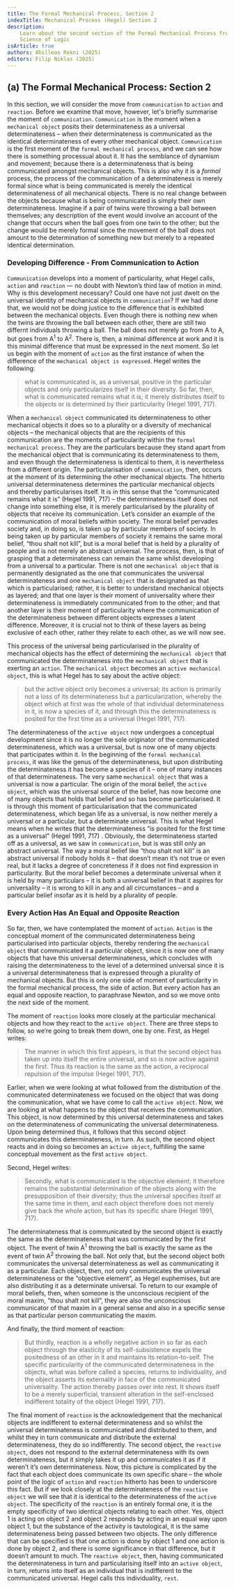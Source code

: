 ```yaml
---
title: The Formal Mechanical Process, Section 2
indexTitle: Mechanical Process (Hegel) Section 2
description:
    Learn about the second section of the Formal Mechanical Process from Hegel's
    Science of Logic
isArticle: true
authors: Ahilleas Rokni (2025)
editors: Filip Niklas (2025)
---
```


## (a) The Formal Mechanical Process: Section 2

In this section, we will consider the move from `communication` to `action` and
`reaction`. Before we examine that move, however, let's briefly summarise the
moment of `communication`. `Communication` is the moment when a
`mechanical object` posits their determinateness as a universal determinateness
– when their determinateness is communicated as the identical determinateness of
every other mechanical object. `Communication` is the first moment of the
`formal mechanical process`, and we can see how there is something processual
about it. It has the semblance of dynamism and movement; because there is a
determinateness that is being communicated amongst mechanical objects. This is
also why it is a _formal_ process, the process of the communication of a
determinateness is merely formal since what is being communicated is merely the
identical determinateness of all mechanical objects. There is no real change
between the objects because what is being communicated is simply their own
determinateness. Imagine if a pair of twins were throwing a ball between
themselves; any description of the event would involve an account of the change
that occurs when the ball goes from one twin to the other; but the change would
be merely formal since the movement of the ball does not amount to the
determination of something new but merely to a repeated identical determination.

### Developing Difference - From Communication to Action

`Communication` develops into a moment of particularity, what Hegel calls,
`action` and `reaction` &mdash; no doubt with Newton’s third law of motion in
mind. Why is this development necessary? Could one have not just dwelt on the
universal identity of mechanical objects in `communication`? If we had done
that, we would not be doing justice to the difference that is exhibited between
the mechanical objects. Even though there is nothing new when the twins are
throwing the ball between each other, there are still two differnt individuals
throwing a ball. The ball does not merely go from A to A, but goes from
A<sup>1</sup> to A<sup>2</sup>. There is, then, a minimal difference at work and
it is this minimal difference that must be expressed in the next moment. So let
us begin with the moment of `action` as the first instance of when the
difference of the `mechanical object is expressed`. Hegel writes the following:

> what is communicated is, as a universal, positive in the particular objects
> and only particularizes itself in their diversity. So far, then, what is
> communicated remains what it is; it merely distributes itself to the objects
> or is determined by their particularity (Hegel 1991, 717).

When a `mechanical object` communicated its determinateness to other mechanical
objects it does so to a plurality or a diversity of mechanical objects – the
mechanical objects that are the recipients of this communication are the moments
of particularity within the `formal mechanical process`. They are the
particulars because they stand apart from the mechanical object that is
communicating its determinateness to them, and even though the determinateness
is identical to them, it is nevertheless from a different origin. The
particularisation of `communication`, then, occurs at the moment of its
determining the other mechanical objects. The hitherto universal determinateness
determines the particular mechanical objects and thereby particularises itself.
It is in this sense that the “communicated remains what it is” (Hegel 1991, 717)
– the determinateness itself does not change into something else, it is merely
particularised by the plurality of objects that receive its communication. Let’s
consider an example of the communication of moral beliefs within society. The
moral belief pervades society and, in doing so, is taken up by particular
members of society. In being taken up by particular members of society it
remains the same moral belief, “thou shalt not kill”, but is a moral belief that
is held by a plurality of people and is not merely an abstract universal. The
process, then, is that of grasping that a determinateness can remain the same
whilst developing from a universal to a particular. There is not one
`mechanical object` that is permanently designated as the one that communicates
the universal determinateness and one `mechanical object` that is designated as
that which is particularised; rather, it is better to understand mechanical
objects as layered; and that one layer is their moment of universality where
their determinateness is immediately communicated from to the other; and that
another layer is their moment of particularity where the communication of the
determinateness between different objects expresses a latent difference.
Moreover, it is crucial not to think of these layers as being exclusive of each
other, rather they relate to each other, as we will now see.

This process of the universal being particularised in the plurality of
mechanical objects has the effect of determining the `mechanical object` that
communicated the determinateness into the `mechanical object` that is exerting
an `action`. The `mechanical object` becomes an `active mechanical object`, this
is what Hegel has to say about the active object:

> but the active object only becomes a universal; its action is primarily not a
> loss of its determinateness but a particularization, whereby the object which
> at first was the whole of that individual determinateness in it, is now a
> species of it, and through this the determinateness is posited for the first
> time as a universal (Hegel 1991, 717).

The determinateness of the `active object` now undergoes a conceptual
development since it is no longer the sole originator of the communicated
determinateness, which was a universal, but is now one of many objects that
participates within it. In the beginning of the `formal mechanical process`, it
was like the genus of the determinateness, but upon distributing the
determinateness it has become a species of it – one of many instances of that
determinateness. The very same `mechanical object` that was a universal is now a
particular. The origin of the moral belief, the `active object`, which was the
universal source of the belief, has now become one of many objects that holds
that belief and so has become particularised. It is through this moment of
particularisation that the communicated determinateness, which began life as a
universal, is now neither merely a universal or a particular, but a determinate
universal. This is what Hegel means when he writes that the determinateness “is
posited for the first time as a universal” (Hegel 1991, 717) . Obviously, the
determinateness started off as a universal, as we saw in `communication`, but is
was still only an abstract universal. The way a moral belief like “thou shalt
not kill” is an abstract universal if nobody holds it – that doesn’t mean it’s
not true or even real, but it lacks a degree of concreteness if it does not find
expression in particularity. But the moral belief becomes a determinate
universal when it is held by many particulars – it is both a universal belief in
that it aspires for universality – it is wrong to kill in any and all
circumstances – and a particular belief insofar as it is held by a plurality of
people.

### Every Action Has An Equal and Opposite Reaction

So far, then, we have contemplated the moment of `action`. `Action` is the
conceptual moment of the communicated determinateness being particularised into
particular objects, thereby rendering the `mechanical object` that communicated
it a particular object, since it is now one of many objects that have this
universal determinateness, which concludes with raising the determinateness to
the level of a determined universal since it is a universal determinateness that
is expressed through a plurality of mechanical objects. But this is only one
side of moment of particularity in the formal mechanical process, the side of
action. But every action has an equal and opposite reaction, to paraphrase
Newton, and so we move onto the next side of the moment.

The moment of `reaction` looks more closely at the particular mechanical objects
and how they react to the `active object`. There are three steps to follow, so
we’re going to break them down, one by one. First, as Hegel writes:

> The manner in which this first appears, is that the second object has taken up
> into itself the entire universal, and so is now active against the first. Thus
> its reaction is the same as the action, a reciprocal repulsion of the impulse
> (Hegel 1991, 717).

Earlier, when we were looking at what followed from the distribution of the
communicated determinateness we focused on the object that was doing the
communication, what we have come to call the `active object`. Now, we are
looking at what happens to the object that receives the communication. This
object, is now determined by this universal determinateness and takes on the
determinateness of communicating the universal determinateness. Upon being
determined thus, it follows that this second object communicates this
determinateness, in turn. As such, the second object reacts and in doing so
becomes an `active object`, fulfilling the same conceptual movement as the first
`active object`.

Second, Hegel writes:

> Secondly, what is communicated is the objective element; it therefore remains
> the substantial determination of the objects along with the presupposition of
> their diversity; thus the universal specifies itself at the same time in them,
> and each object therefore does not merely give back the whole action, but has
> its specific share (Hegel 1991, 717).

The determinateness that is communicated by the second object is exactly the
same as the determinateness that was communicated by the first object. The event
of twin A<sup>1</sup> throwing the ball is exactly the same as the event of twin
A<sup>2</sup> throwing the ball. Not only that, but the second object both
communicates the universal determinateness as well as communicating it as a
particular. Each object, then, not only communicates the universal
determinateness or the “objective element”, as Hegel euphemises, but are also
distributing it as a determinate universal. To return to our example of moral
beliefs, then, when someone is the unconscious recipient of the moral maxim,
“thou shalt not kill”, they are also the unconscious communicator of that maxim
in a general sense and also in a specific sense as that particular person
communicating the maxim.

And finally, the third moment of reaction:

> But thirdly, reaction is a wholly negative action in so far as each object
> through the elasticity of its self-subsistence expels the positedness of an
> other in it and maintains its relation-to-self. The specific particularity of
> the communicated determinateness in the objects, what was before called a
> species, returns to individuality, and the object asserts its externality in
> face of the communicated universality. The action thereby passes over into
> rest. It shows itself to be a merely superficial, transient alteration in the
> self-enclosed indifferent totality of the object (Hegel 1991, 717).

The final moment of `reaction` is the acknowledgement that the mechanical
objects are indifferent to external determinateness and so whilst the universal
determinateness is communicated and distributed to them, and whilst they in turn
communicate and distribute the external determinateness, they do so
indifferently. The second object, the `reactive object`, does not respond to the
external determinateness with its own determinateness, but it simply takes it up
and communicates it as if it weren’t it’s own determinateness. Now, this picture
is complicated by the fact that each object does communicate its own specific
share – the whole point of the logic of `action` and `reaction` hitherto has
been to underscore this fact. But if we look closely at the determinateness of
the `reactive object` we will see that it is identical to the determinateness of
the `active object`. The specificity of the `reaction` is an entirely formal
one, it is the empty specificity of two identical objects relating to each
other. Yes, object 1 is acting on object 2 and object 2 responds by acting in an
equal way upon object 1, but the substance of the activity is tautological, it
is the same determinateness being passed between two objects. The only
difference that can be specified is that one action is done by object 1 and one
action is done by object 2, and there is some significance in that difference,
but it doesn’t amount to much. The `reactive object`, then, having communicated
the determinateness in turn and particularising itself into an `active object`,
in turn, returns into itself as an individual that is indifferent to the
communicated universal. Hegel calls this individuality, `rest`.
